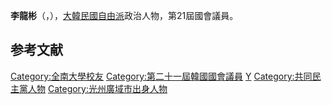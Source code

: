 {{BLP unsourced|time=2020-10-08T08:01:15+00:00}}
{{Infobox politician
| name = 李龍彬
| image = 
| caption = 
| birth_date = {{Birth date and age|1955|8|17}}
| birth_place = {{KOR}}[[全羅南道|全羅南道]][[光州市|光州市]]<br>{{small|（今[[光州廣域市|光州廣域市]]）}}
| residence = {{KOR}}[[光州|光州]]
| nationality = {{ROK}}
| party = {{MPK}}
| other_names = 
| alma_mater = [[全南大學|全南大學]]
| office = {{flagicon|South Korea}} 第21屆[[韓國國會|韓國國會]]議員
| term_start = 2020年5月30日
| term_end = 
| constituency = [[光州|光州]][[光山區|光山區]]甲
| predecessor = {{tsl|ko|김동철 (1955년)|金東喆}}
| successor = 
|native_name=이용빈}}

'''李龍彬'''（{{kor|이용빈|李龍彬|Lee Yong-bin}}，{{bd|1955年|8月17日}}），[[大韓民國|大韓民國]][[自由派|自由派]]政治人物，第21屆國會議員。

== 参考文献 ==
<references />

{{DEFAULTSORT:Lee Yong-bin}}
[[Category:全南大學校友|Category:全南大學校友]]
[[Category:第二十一屆韓國國會議員|Category:第二十一屆韓國國會議員]]
[[Category:李姓|Y]]
[[Category:共同民主黨人物|Category:共同民主黨人物]]
[[Category:光州廣域市出身人物|Category:光州廣域市出身人物]]